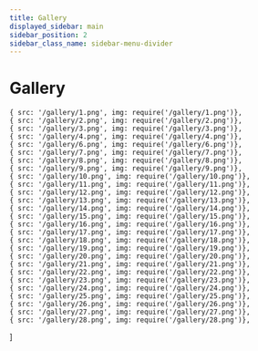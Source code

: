 ```yaml
---
title: Gallery
displayed_sidebar: main
sidebar_position: 2
sidebar_class_name: sidebar-menu-divider
---
```



# Gallery

<!-- [Sizzle Reel draft.mp4](Gallery%20e5522cb5bfc94082adac41f1ab17a673/Sizzle_Reel_draft.mp4) -->

    { src: '/gallery/1.png', img: require('/gallery/1.png')},
    { src: '/gallery/2.png', img: require('/gallery/2.png')},
    { src: '/gallery/3.png', img: require('/gallery/3.png')},
    { src: '/gallery/4.png', img: require('/gallery/4.png')},
    { src: '/gallery/6.png', img: require('/gallery/6.png')},
    { src: '/gallery/7.png', img: require('/gallery/7.png')},
    { src: '/gallery/8.png', img: require('/gallery/8.png')},
    { src: '/gallery/9.png', img: require('/gallery/9.png')},
    { src: '/gallery/10.png', img: require('/gallery/10.png')},
    { src: '/gallery/11.png', img: require('/gallery/11.png')},
    { src: '/gallery/12.png', img: require('/gallery/12.png')},
    { src: '/gallery/13.png', img: require('/gallery/13.png')},
    { src: '/gallery/14.png', img: require('/gallery/14.png')},
    { src: '/gallery/15.png', img: require('/gallery/15.png')},
    { src: '/gallery/16.png', img: require('/gallery/16.png')},
    { src: '/gallery/17.png', img: require('/gallery/17.png')},
    { src: '/gallery/18.png', img: require('/gallery/18.png')},
    { src: '/gallery/19.png', img: require('/gallery/19.png')},
    { src: '/gallery/20.png', img: require('/gallery/20.png')},
    { src: '/gallery/21.png', img: require('/gallery/21.png')},
    { src: '/gallery/22.png', img: require('/gallery/22.png')},
    { src: '/gallery/23.png', img: require('/gallery/23.png')},
    { src: '/gallery/24.png', img: require('/gallery/24.png')},
    { src: '/gallery/25.png', img: require('/gallery/25.png')},
    { src: '/gallery/26.png', img: require('/gallery/26.png')},
    { src: '/gallery/27.png', img: require('/gallery/27.png')},
    { src: '/gallery/28.png', img: require('/gallery/28.png')},
]

<ImageGrid mode="masonry" firstColumnSize={11} images={galleryImages} />
